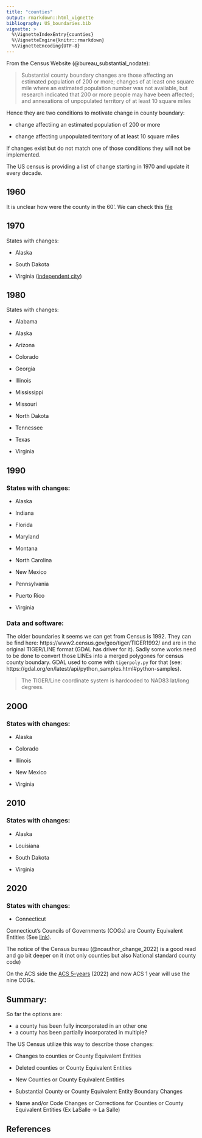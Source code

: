 ```yaml
---
title: "counties"
output: rmarkdown::html_vignette
bibliography: US_boundaries.bib
vignette: >
  %\VignetteIndexEntry{counties}
  %\VignetteEngine{knitr::rmarkdown}
  %\VignetteEncoding{UTF-8}
---
```


From the Census Website (@bureau_substantial_nodate): 

> Substantial county boundary changes are those affecting an estimated population of 200 or more; 
> changes of at least one square mile where an estimated population number was not available, 
> but research indicated that 200 or more people may have been affected; 
> and annexations of unpopulated territory of at least 10 square miles 

Hence they are two conditions to motivate change in county boundary: 

  - change affectiing an estimated population of 200 or more
  
  - change affecting unpopulated territory of at least 10 square miles

If changes exist but do not match one of those conditions they will not be implemented. 

The US census is providing a list of change starting in 1970 and update it every decade. 

## 1960

It is unclear how were the county in the 60'. 
We can check this [file](https://www2.census.gov/programs-surveys/metro-micro/geographies/reference-files/1960/historical-delineation-files/60mfips.txt)

## 1970

States with changes: 

- Alaska

- South Dakota

- Virginia ([independent city](https://en.wikipedia.org/wiki/Independent_city_(United_States)))

## 1980

States with changes:

- Alabama

- Alaska

- Arizona

- Colorado

- Georgia

- Illinois

- Mississippi

- Missouri

- North Dakota

- Tennessee

- Texas 

- Virginia

## 1990 

### States with changes:

- Alaska

- Indiana

- Florida

- Maryland

- Montana

- North Carolina

- New Mexico

- Pennsylvania

- Puerto Rico

- Virginia

### Data and software:

The older boundaries it seems we can get from Census is 1992.
They can be find here: https://www2.census.gov/geo/tiger/TIGER1992/ and are in the original TIGER/LINE format (GDAL has driver for it). Sadly some works need to be done to convert those LINEs into a merged polygones for census county boundary. GDAL used to come with `tigerpoly.py` for that (see: https://gdal.org/en/latest/api/python_samples.html#python-samples).  

> The TIGER/Line coordinate system is hardcoded to NAD83 lat/long degrees.


## 2000

### States with changes:

- Alaska

- Colorado

- Illinois

- New Mexico

- Virginia

## 2010 

### States with changes:

- Alaska

- Louisiana

- South Dakota

- Virginia

## 2020

### States with changes: 

- Connecticut 

Connecticut's Councils of Governments (COGs) are County Equivalent Entities (See [link](https://www2.census.gov/geo/pdfs/reference/ct_county_equiv_change.pdf)).

The notice of the Census bureau (@noauthor_change_2022) is a good read and go bit deeper on it (not only counties but also National standard county code)

On the ACS side the [ACS 5-years]( https://acsdatacommunity.prb.org/discussion-forum/f/forum/1266/new-connecticut-counties-er-regions) (2022) and now ACS 1 year will use the nine COGs.

## Summary:

So far the options are:

- a county has been fully incorporated in an other one 
- a county has been partially incorporated in multiple?

The US Census utilize this way to describe those changes: 

- Changes to counties or County Equivalent Entities

- Deleted counties or County Equivalent Entities

- New Counties or County Equivalent Entities

- Substantial County or County Equivalent Entity Boundary Changes

- Name and/or Code Changes or Corrections for Counties or County Equivalent Entities (Ex LaSalle -> La Salle)

## References
